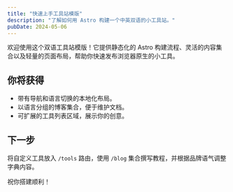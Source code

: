 ```yaml
---
title: "快速上手工具站模版"
description: "了解如何用 Astro 构建一个中英双语的小工具站。"
pubDate: 2024-05-06
---
```


欢迎使用这个双语工具站模版！它提供静态化的 Astro 构建流程、灵活的内容集合以及轻量的页面布局，帮助你快速发布浏览器原生的小工具。

## 你将获得

- 带有导航和语言切换的本地化布局。
- 以语言分组的博客集合，便于维护文档。
- 可扩展的工具列表区域，展示你的创意。

## 下一步

将自定义工具放入 `/tools` 路由，使用 `/blog` 集合撰写教程，并根据品牌语气调整字典内容。

祝你搭建顺利！
